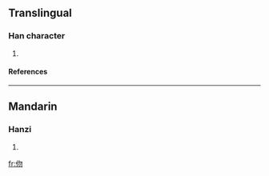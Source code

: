 ==Translingual==
===Han character===
{{Han char|rn=9|rad=人|as=04|sn=6|four=|canj=人心竹竹 (OPHH)}}
# {{defn|Han|sort=人04}}
====References====
{{Han ref|kx=0095.110|dkj=00428|dj=0201.110|hdz=10125.010|uh=4F06|ud=20230}}
----
==Mandarin==
===Hanzi===
{{cmn-hanzi|pin=[[wèn]] ([[wen4]])|wg=wen<sup>4</sup>}}
# {{defn|Mandarin}}






[[fr:伆]]